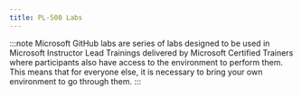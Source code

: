 ```yaml
---
title: PL-500 Labs
---
```


<Tabs>
  <TabItem label="Microsoft Learn">


<CardGrid>
  <LinkCard title="Prepare development environment" href="https://learn.microsoft.com/en-us/training/modules/introduction-power-platform-developer-resources/exercise?WT.mc_id=studentamb_165290" />
  <LinkCard title="Import and export solutions" href="https://learn.microsoft.com/en-us/training/modules/manage-solutions-power-automate/4-import-export-solutions?WT.mc_id=studentamb_165290" />
  <LinkCard title="Create recurring flows" href="https://learn.microsoft.com/en-us/training/modules/get-started-flows/6-flow-scheduled-flows?WT.mc_id=studentamb_165290" />
  <LinkCard title="Monitor incoming emails" href="https://learn.microsoft.com/en-us/training/modules/get-started-flows/flow-monitor-incoming-emails?WT.mc_id=studentamb_165290" />
  <LinkCard title="Creating a manual flow and using expressions" href="https://learn.microsoft.com/en-us/training/modules/introduction-expressions/6-exercise?WT.mc_id=studentamb_165290" />
  <LinkCard title="If group of actions" href="https://learn.microsoft.com/en-us/training/modules/pad-conditionals/4-exercise-if-group-actions?WT.mc_id=studentamb_165290" />
  <LinkCard title="Create, access and manipulate variables" href="https://learn.microsoft.com/en-us/training/modules/pad-variables/8-exercise-create-manipulate-variables?WT.mc_id=studentamb_165290" />
  <LinkCard title="Loops" href="https://learn.microsoft.com/en-us/training/modules/pad-loops/6-exercise-loops?WT.mc_id=studentamb_165290" />
  <LinkCard title="Use the recorder to automate web applications" href="https://learn.microsoft.com/en-us/training/modules/pad-power-automate-desktop-recording-features/3-exercise-recording-web-flows?WT.mc_id=studentamb_165290" />
  <LinkCard title="Use the recorder to automate desktop applications" href="https://learn.microsoft.com/en-us/training/modules/pad-power-automate-desktop-recording-features/4-exercise-recording-desktop-flows?WT.mc_id=studentamb_165290" />
  <LinkCard title="Calculate modulo with VBScript" href="https://learn.microsoft.com/en-us/training/modules/pad-scripting/3-exercise-vbscript?WT.mc_id=studentamb_165290" />
  <LinkCard title="Use JavaScript to find the last day of the current month" href="https://learn.microsoft.com/en-us/training/modules/pad-scripting/4-exercise-javascript?WT.mc_id=studentamb_165290" />
  <LinkCard title="Extract stocks from MSN" href="https://learn.microsoft.com/en-us/training/modules/pad-web/6-exercise?WT.mc_id=studentamb_165290" />
  <LinkCard title="Exception handling" href="https://learn.microsoft.com/en-us/training/modules/pad-exception-handling/4-exercise-exception-handling?WT.mc_id=studentamb_165290" />
  <LinkCard title="Create a new connector in a solution" href="https://learn.microsoft.com/en-us/training/modules/get-started-custom-connector/4-build?WT.mc_id=studentamb_165290" />
  <LinkCard title="Use a connector from Power Automate" href="https://learn.microsoft.com/en-us/training/modules/get-started-custom-connector/6-use-power-automate?WT.mc_id=studentamb_165290" />
  <LinkCard title="Create a custom connector from Visual Studio" href="https://learn.microsoft.com/en-us/training/modules/discover-web-apis-power-apps/create-custom-connector-visual-studio?WT.mc_id=studentamb_165290" />
  <LinkCard title="Create a custom connector from Azure API Management" href="https://learn.microsoft.com/en-us/training/modules/discover-web-apis-power-apps/03-create-custom-connector-with-api-management?WT.mc_id=studentamb_165290" />
  <LinkCard title="Create a custom connector from an OpenAPI document" href="https://learn.microsoft.com/en-us/training/modules/discover-web-apis-power-apps/05-create-custom-connector-with-openapi?WT.mc_id=studentamb_165290" />
  <LinkCard title="Test the custom connector" href="https://learn.microsoft.com/en-us/training/modules/discover-web-apis-power-apps/07-test-custom-connector?WT.mc_id=studentamb_165290" />
  <LinkCard title="Use the custom connector in Power Apps canvas app" href="https://learn.microsoft.com/en-us/training/modules/discover-web-apis-power-apps/08-use-custom-connector-power-apps?WT.mc_id=studentamb_165290" />
  <LinkCard title="Use graph API from a custom connector" href="https://learn.microsoft.com/en-us/training/modules/configure-custom-connectors-api/5-exercise?WT.mc_id=studentamb_165290" />
  <LinkCard title="Use a policy template to dynamically set the host URL" href="https://learn.microsoft.com/en-us/training/modules/policy-templates-custom-connectors/6-exercise?WT.mc_id=studentamb_165290" />
  <LinkCard title="Use OpenAPI extensions" href="https://learn.microsoft.com/en-us/training/modules/custom-connectors-open-api/5-exercise?WT.mc_id=studentamb_165290" />
  <LinkCard title="Send a copy" href="https://learn.microsoft.com/en-us/training/modules/share-cloud-flow/exercise-send-copy?WT.mc_id=studentamb_165290" />
</CardGrid>

  </TabItem>

  <TabItem label="Microsoft GitHub">

:::note 
Microsoft GitHub labs are series of labs designed to be used in Microsoft Instructor Lead Trainings delivered by Microsoft Certified Trainers where participants also have access to the environment to perform them. This means that for everyone else, it is necessary to bring your own environment to go through them. 
:::

<CardGrid>
  <LinkCard title="Setup and environment preparation" href="https://microsoftlearning.github.io/PL-500T00-Microsoft-Power-Automate-RPA-Developer/Instructions/L00/Lab00_Setup_Environment.html" />
  <LinkCard title="Design Solution" href="https://microsoftlearning.github.io/PL-500T00-Microsoft-Power-Automate-RPA-Developer/Instructions/L01/Lab01_Design_Solution.html" />
  <LinkCard title="Build Desktop Flows" href="https://microsoftlearning.github.io/PL-500T00-Microsoft-Power-Automate-RPA-Developer/Instructions/L02/Lab02_Build_Desktop_Flow.html" />
  <LinkCard title="Use Desktop Flow from Cloud Flow" href="https://microsoftlearning.github.io/PL-500T00-Microsoft-Power-Automate-RPA-Developer/Instructions/L03/Lab03_Use_Desktop_Flow_from_Cloud_Flow.html" />
  <LinkCard title="Custom Connectors" href="https://microsoftlearning.github.io/PL-500T00-Microsoft-Power-Automate-RPA-Developer/Instructions/L04/Lab04_Custom_Connectors.html" />
  <LinkCard title="Integrate AI" href="https://microsoftlearning.github.io/PL-500T00-Microsoft-Power-Automate-RPA-Developer/Instructions/L05/Lab05_Integrate_AI.html" />
  <LinkCard title="Monitor and Debug Flows" href="https://microsoftlearning.github.io/PL-500T00-Microsoft-Power-Automate-RPA-Developer/Instructions/L06/Lab06_Troubleshooting.html" />
  <LinkCard title="Deploy Solution" href="https://microsoftlearning.github.io/PL-500T00-Microsoft-Power-Automate-RPA-Developer/Instructions/L07/Lab07_Deploy_Solution.html" />
</CardGrid>

  </TabItem>
</Tabs>
